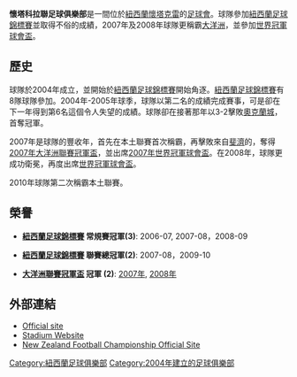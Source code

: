 {{noteta
|T=zh-hk:韋達基利聯足球會;zh-tw:怀塔科拉联足球俱乐部;
|G1=足球
|1=zh-hk:韋達基利聯;zh-tw:怀塔科拉联足球俱乐部;
}}
{{Football club infobox
| clubname   = 韋達基利聯
| image      = [[File:Waitakere_United.gif|180px]]
| fullname   = Waitakere United
| nickname   = 
| founded    = 2004年
| ground     = Trusts Stadium|,<br />[[懷塔克雷|懷塔克雷]], [[紐西蘭|紐西蘭]]
| capacity   = 4,901
| chairman   = Rex Dawkins
| manager    = Neil Emblen
| league     = [[新西蘭足球錦標賽|新西蘭足球錦標賽]]
| season     = 2019–20
| position   = 常規賽，第 3 位
| pattern_b1= _pad0910h | body1=FFFFFF
| pattern_la1= _pad0910h | leftarm1=FFFFFF
| pattern_ra1= _pad0910h | rightarm1=FFFFFF
| shorts1=FFFFFF
| socks1=FFFFFF
| pattern_la2=_tai09h | pattern_b2=_tai09h |
| pattern_ra2=_tai09h | pattern_sh2=| shorts2=ff0000 | socks2=ff0000
}}

'''懷塔科拉聯足球俱樂部'''是一間位於[[紐西蘭|紐西蘭]][[懷塔克雷|懷塔克雷]]的[[足球會|足球會]]。球隊參加[[紐西蘭足球錦標賽|紐西蘭足球錦標賽]]並取得不俗的成績，2007年及2008年球隊更稱霸[[大洋洲|大洋洲]]，並參加[[世界冠軍球會盃|世界冠軍球會盃]]。

== 歷史 ==
球隊於2004年成立，並開始於[[紐西蘭足球錦標賽|紐西蘭足球錦標賽]]開始角逐。[[紐西蘭足球錦標賽|紐西蘭足球錦標賽]]有8隊球隊參加。2004年-2005年球季，球隊以第二名的成績完成賽事，可是卻在下一年得到第6名這個令人失望的成績。球隊卻在接著那年以3-2擊敗[[奧克蘭城|奧克蘭城]]，首奪冠軍。

2007年是球隊的豐收年，首先在本土聯賽首次稱霸，再擊敗來自[[斐濟|斐濟]]的{{tsl|en|Ba F.C.||巴亞足球隊}}，奪得[[2007年大洋洲聯賽冠軍盃|2007年大洋洲聯賽冠軍盃]]，並出席[[2007年世界冠軍球會盃|2007年世界冠軍球會盃]]。在2008年，球隊更成功衛冕，再度出席[[國際足協世界冠軍球會盃|世界冠軍球會盃]]。

2010年球隊第二次稱霸本土聯賽。

== 榮譽 ==
* '''[[紐西蘭足球錦標賽|紐西蘭足球錦標賽]] 常規賽冠軍(3)''': 2006-07, 2007-08，2008-09

* '''[[紐西蘭足球錦標賽|紐西蘭足球錦標賽]] 聯賽總冠軍(2)''': 2007-08，2009-10

* '''[[大洋洲聯賽冠軍盃|大洋洲聯賽冠軍盃]] 冠軍 (2)''': [[2007年大洋洲聯賽冠軍盃|2007年]], [[2007年至2008年大洋洲聯賽冠軍盃|2008年]]

== 外部連結 ==
* [http://www.waitakereunited.co.nz Official site] {{Wayback|url=http://www.waitakereunited.co.nz/ |date=20161130192059 }}
* [https://web.archive.org/web/20150615170058/http://www.thetrustsstadium.co.nz/ Stadium Website]
* [https://web.archive.org/web/20060419061045/http://www.nzfc.co.nz/ New Zealand Football Championship Official Site]

{{fb start}}
{{New Zealand Football Championship}}
{{fb end}}

[[Category:紐西蘭足球俱樂部|Category:紐西蘭足球俱樂部]]
[[Category:2004年建立的足球俱樂部|Category:2004年建立的足球俱樂部]]